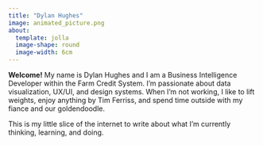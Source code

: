 ```yaml
---
title: "Dylan Hughes"
image: animated_picture.png
about:
  template: jolla
  image-shape: round
  image-width: 6cm
---
```

**Welcome!** My name is Dylan Hughes and I am a Business Intelligence Developer within the Farm Credit System. I'm passionate about data visualization, UX/UI, and design systems. When I'm not working, I like to lift weights, enjoy anything by Tim Ferriss, and spend time outside with my fiance and our goldendoodle. 

This is my little slice of the internet to write about what I'm currently thinking, learning, and doing.